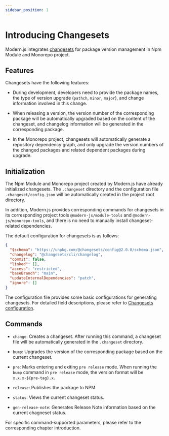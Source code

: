 ```yaml
---
sidebar_position: 1
---
```


# Introducing Changesets

Modern.js integrates [changesets](https://github.com/changesets/changesets) for package version management in Npm Module and Monorepo project.

## Features

Changesets have the following features:

- During development, developers need to provide the package names, the type of version upgrade (`pathch`, `minor`, `major`), and change information involved in this change.

- When releasing a version, the version number of the corresponding package will be automatically upgraded based on the content of the changeset, and changelog information will be generated in the corresponding package.

- In the Monorepo project, changesets will automatically generate a repository dependency graph, and only upgrade the version numbers of the changed packages and related dependent packages during upgrade.

## Initialization

The Npm Module and Monorepo project created by Modern.js have already initialized changesets. The `.changeset` directory and the configuration file `.changeset/config.json` will be automatically created in the project root directory.

In addition, Modern.js provides corresponding commands for changesets in its corresponding project tools `@modern-js/module-tools` and `@modern-js/monorepo-tools`, and there is no need to manually install changeset-related dependencies.

The default configuration for changesets is as follows:

```json title=".changeset/config.json"
{
  "$schema": "https://unpkg.com/@changesets/config@2.0.0/schema.json",
  "changelog": "@changesets/cli/changelog",
  "commit": false,
  "linked": [],
  "access": "restricted",
  "baseBranch": "main",
  "updateInternalDependencies": "patch",
  "ignore": []
}
```

The configuration file provides some basic configurations for generating changesets. For detailed field descriptions, please refer to [Changesets configuration](/guides/topic-detail/changesets/config).

## Commands

- `change`: Creates a changeset. After running this command, a changeset file will be automatically generated in the `.changeset` directory.

- `bump`: Upgrades the version of the corresponding package based on the current changeset.

- `pre`: Marks entering and exiting `pre release` mode. When running the `bump` command in `pre release` mode, the version format will be `x.x.x-${pre-tag}.x`.

- `release`: Publishes the package to NPM.

- `status`: Views the current changeset status.

- `gen-release-note`: Generates Release Note information based on the current chagneset status.

For specific command-supported parameters, please refer to the corresponding chapter introduction.
